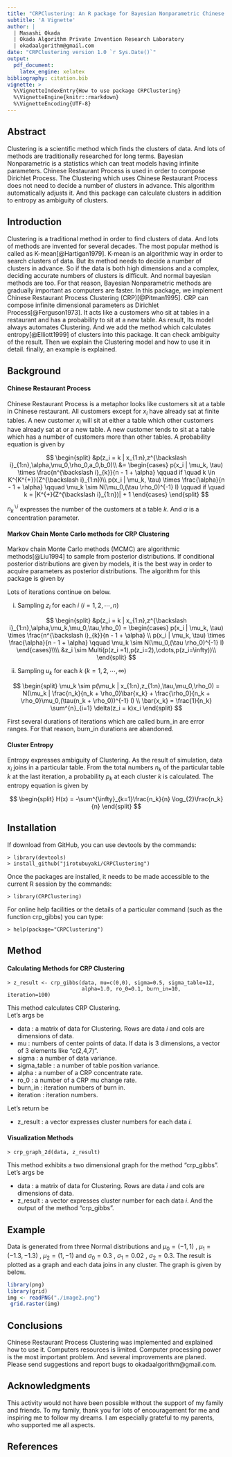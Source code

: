 ```yaml
---
title: "CRPClustering: An R package for Bayesian Nonparametric Chinese Restaurant Process Clustering with Entropy"
subtitle: 'A Vignette'
author: |
  | Masashi Okada
  | Okada Algorithm Private Invention Research Laboratory
  | okadaalgorithm@gmail.com
date: "CRPClustering version 1.0 `r Sys.Date()`"
output:
  pdf_document:
    latex_engine: xelatex
bibliography: citation.bib
vignette: >
  %\VignetteIndexEntry{How to use package CRPClustering}
  %\VignetteEngine{knitr::rmarkdown}
  %\VignetteEncoding{UTF-8}
---
```


## Abstract
Clustering is a scientific method which finds the clusters of data. And lots of methods are traditionally researched for long terms. Bayesian Nonparametric is a statistics which can treat models having infinite parameters. Chinese Restaurant Process is used in order to compose Dirichlet Process. The Clustering which uses Chinese Restaurant Process does not need to decide a number of clusters in advance. This algorithm automatically adjusts it. And this package can calculate clusters in addition to entropy as ambiguity of clusters.

## Introduction
Clustering is a traditional method in order to find clusters of data. And lots of methods are invented for several decades. The most popular method is called as K-mean[@Hartigan1979]. K-mean is an algorithmic way in order to search clusters of data. But its method needs to decide a number of clusters in advance. So if the data is both high dimensions and a complex, deciding accurate numbers of clusters is difficult. And normal bayesian methods are too. For that reason, Bayesian Nonparametric methods are gradually important as computers are faster. In this package, we implement Chinese Restaurant Process Clustering (CRP)[@Pitman1995]. CRP can compose infinite dimensional parameters as Dirichlet Process[@Ferguson1973]. It acts like a customers who sit at tables in a restaurant and has a probability to sit at a new table. As result, Its model always automates Clustering. And we add the method which calculates entropy[@Elliott1999] of clusters into this package. It can check ambiguity of the result. Then we explain the Clustering model and how to use it in detail. finally, an example is explained.

## Background
#### Chinese Restaurant Process
Chinese Restaurant Process is a metaphor looks like customers sit at a table in Chinese restaurant. All customers except for $x_i$ have already sat at finite tables. A new customer $x_i$ will sit at either a table which other customers have already sat at or a new table. A new customer tends to sit at a table which has a number of customers more than other tables. A probability equation is given by    

$$
\begin{split}
  &p(z_i = k | x_{1:n},z^{\backslash i}_{1:n},\alpha,\mu_0,\rho_0,a_0,b_0)\\
  &= \begin{cases}
    p(x_i | \mu_k, \tau) \times \frac{n^{\backslash i}_{k}}{n - 1 + \alpha} \qquad if \quad k \in K^{K^{+}}(Z^{\backslash i}_{1:n})\\
    p(x_i | \mu_k, \tau) \times \frac{\alpha}{n - 1 + \alpha} \qquad  \mu_k \sim N(\mu_0,(\tau \rho_0)^{-1} I) \qquad if \quad k = |K^{+}(Z^{\backslash i}_{1:n})| + 1
  \end{cases}
\end{split}
$$

$n^{\backslash i}_{k}$ expresses the number of the customers at a table $k$. And $\alpha$ is a concentration parameter.

#### Markov Chain Monte Carlo methods for CRP Clustering
Markov chain Monte Carlo methods (MCMC) are algorithmic methods[@Liu1994] to sample from posterior distributions. If conditional posterior distributions are given by models, it is the best way in order to acquire parameters as posterior distributions. The algorithm for this package is given by  

Lots of iterations continue on below.

i) Sampling $z_i$ for each $i$ $(i = 1,2, \cdots,n)$

$$
\begin{split}
  &p(z_i = k | x_{1:n},z^{\backslash i}_{1:n},\alpha,\mu_k,\mu_0,\tau,\rho_0)
 = \begin{cases}
    p(x_i | \mu_k, \tau) \times \frac{n^{\backslash i}_{k}}{n - 1 + \alpha} \\
    p(x_i | \mu_k, \tau) \times \frac{\alpha}{n - 1 + \alpha} \qquad  \mu_k \sim N(\mu_0,(\tau \rho_0)^{-1} I)
  \end{cases}\\\\
  &z_i \sim Multi(p(z_i =1),p(z_i=2),\cdots,p(z_i=\infty))\\
\end{split}
$$

ii) Sampling $u_k$ for each $k$ $(k = 1,2, \cdots ,\infty)$

$$
\begin{split}
  \mu_k \sim p(\mu_k | x_{1:n},z_{1:n},\tau,\mu_0,\rho_0) = N(\mu_k | \frac{n_k}{n_k + \rho_0}\bar{x_k} + \frac{\rho_0}{n_k + \rho_0}\mu_0,(\tau(n_k + \rho_0))^{-1} I) \\
  \bar{x_k} = \frac{1}{n_k} \sum^{n}_{i=1} \delta(z_i = k)x_i
\end{split}
$$

First several durations of iterations which are called burn_in are error ranges. For that reason, burn_in durations are abandoned.

#### Cluster Entropy
Entropy expresses ambiguity of Clustering. As the result of simulation, data $x_i$ joins in a particular table. From the total numbers $n_k$ of the particular table $k$ at the last iteration, a probability $p_k$ at each cluster $k$ is calculated. The entropy equation is given by

$$
\begin{split}
  H(x) = -\sum^{\infty}_{k=1}\frac{n_k}{n} \log_{2}\frac{n_k}{n}
\end{split}
$$

## Installation
If download from GitHub, you can use devtools by the commands:

```
> library(devtools)
> install_github("jirotubuyaki/CRPClustering")
```

Once the packages are installed, it needs to be made accessible to the current R session by the commands:

```
> library(CRPClustering)
```

For online help facilities or the details of a particular command (such as the function crp_gibbs) you can type:

```
> help(package="CRPClustering")
```

## Method
#### Calculating Methods for CRP Clustering

```
> z_result <- crp_gibbs(data, mu=c(0,0), sigma=0.5, sigma_table=12,
                        alpha=1.0, ro_0=0.1, burn_in=10, iteration=100)

```

This method calculates CRP Clustering.  
Let's args be  

*  data : a matrix of data for Clustering. Rows are data $i$ and cols are dimensions of data.
*  mu : numbers of center points of data. If data is 3 dimensions, a vector of 3 elements like "c(2,4,7)".
*  sigma : a number of data variance.
*  sigma_table : a number of table position variance.
*  alpha : a number of a CRP concentrate rate.
*  ro_0 : a number of a CRP mu change rate.
*  burn_in : iteration numbers of burn in.
*  iteration : iteration numbers.

Let's return be  

*  z_result : a vector expresses cluster numbers for each data $i$.

#### Visualization Methods

```
> crp_graph_2d(data, z_result)
```

This method exhibits a two dimensional graph for the method "crp_gibbs".  
Let's args be  

*  data : a matrix of data for Clustering. Rows are data $i$ and cols are dimensions of data.
*  z_result : a vector expresses cluster number for each data $i$. And the output of the method "crp_gibbs".   

## Example
Data is generated from three Normal distributions and $\mu_0 = (-1,1)$ , $\mu_1 = (-1.3,-1.3)$ , $\mu_2 = (1, -1)$ and $\sigma_0 = 0.3$ , $\sigma_1 = 0.02$ , $\sigma_2 = 0.3$. The result is plotted as a graph and each data joins in any cluster. The graph is given by below.

```r
library(png)
library(grid)
img <- readPNG("./image2.png")
 grid.raster(img)
```
\begin{center}
Figure 1. CRP Clustering Result
\end{center}

## Conclusions
Chinese Restaurant Process Clustering was implemented and explained how to use it. Computers resources is limited. Computer processing power is the most important problem. And several improvements are planed. Please send suggestions and report bugs to okadaalgorithm@gmail.com.

## Acknowledgments
This activity would not have been possible without the support of my family and friends. To my family, thank you for lots of encouragement for me and inspiring me to follow my dreams. I am especially grateful to my parents, who supported me all aspects.  

## References
